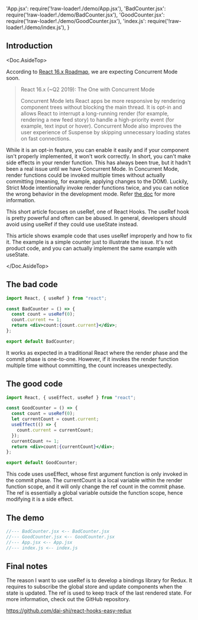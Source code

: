   'App.jsx': require('!raw-loader!./demo/App.jsx'),
  'BadCounter.jsx': require('!raw-loader!./demo/BadCounter.jsx'),
  'GoodCounter.jsx': require('!raw-loader!./demo/GoodCounter.jsx'),
  'index.js': require('!raw-loader!./demo/index.js'),
}

## Introduction

<Doc.AsideTop>

According to [React 16.x Roadmap](https://reactjs.org/blog/2018/11/27/react-16-roadmap.html), we are expecting Concurrent Mode soon.

<blockquote>
React 16.x (~Q2 2019): The One with Concurrent Mode

Concurrent Mode lets React apps be more responsive by rendering component trees without blocking the main thread. It is opt-in and allows React to interrupt a long-running render (for example, rendering a new feed story) to handle a high-priority event (for example, text input or hover). Concurrent Mode also improves the user experience of Suspense by skipping unnecessary loading states on fast connections.
</blockquote>

While it is an opt-in feature, you can enable it easily and if your component isn't properly implemented, it won't work correctly. In short, you can't make side effects in your render function. This has always been true, but it hadn't been a real issue until we have Concurrent Mode. In Concurrent Mode, render functions could be invoked multiple times without actually committing (meaning, for example, applying changes to the DOM). Luckily, Strict Mode intentionally invoke render functions twice, and you can notice the wrong behavior in the development mode. Refer [the doc](https://reactjs.org/docs/strict-mode.html#detecting-unexpected-side-effects) for more information.

This short article focuses on useRef, one of React Hooks. The useRef hook is pretty powerful and often can be abused. In general, developers should avoid using useRef if they could use useState instead.

This article shows example code that uses useRef improperly and how to fix it. The example is a simple counter just to illustrate the issue. It's not product code, and you can actually implement the same example with useState.

</Doc.AsideTop>

## The bad code

```jsx
import React, { useRef } from "react";

const BadCounter = () => {
  const count = useRef(0);
  count.current += 1;
  return <div>count:{count.current}</div>;
};

export default BadCounter;
```

It works as expected in a traditional React where the render phase and the commit phase is one-to-one. However, if it invokes the render function multiple time without committing, the count increases unexpectedly.

## The good code

```jsx
import React, { useEffect, useRef } from "react";

const GoodCounter = () => {
  const count = useRef(0);
  let currentCount = count.current;
  useEffect(() => {
    count.current = currentCount;
  });
  currentCount += 1;
  return <div>count:{currentCount}</div>;
};

export default GoodCounter;
```

This code uses useEffect, whose first argument function is only invoked in the commit phase. The currentCount is a local variable within the render function scope, and it will only change the ref count in the commit phase. The ref  is essentially a global variable outside the function scope, hence modifying it is a side effect.

## The demo

```jsx
//--- BadCounter.jsx <-- BadCounter.jsx
//--- GoodCounter.jsx <-- GoodCounter.jsx
//--- App.jsx <-- App.jsx
//--- index.js <-- index.js
```



## Final notes

The reason I want to use useRef is to develop a bindings library for Redux. It requires to subscribe the global store and update components when the state is updated. The ref is used to keep track of the last rendered state. For more information, check out the GitHub repository.

https://github.com/dai-shi/react-hooks-easy-redux
